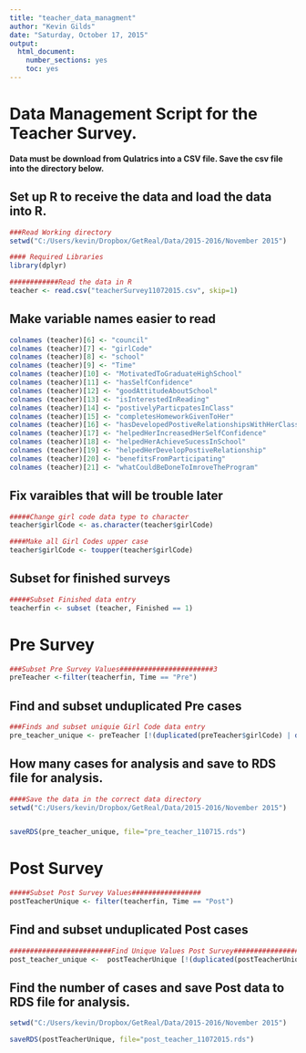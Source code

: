 ```yaml
---
title: "teacher_data_managment"
author: "Kevin Gilds"
date: "Saturday, October 17, 2015"
output:
  html_document:
    number_sections: yes
    toc: yes
---
```


# Data Management Script for the Teacher Survey. 


**Data must be download from Qulatrics into a CSV file. Save the csv file into the directory below.**


## Set up R to receive the data and load the data into R. 

```r
###Read Working directory
setwd("C:/Users/kevin/Dropbox/GetReal/Data/2015-2016/November 2015")

#### Required Libraries
library(dplyr)

############Read the data in R
teacher <- read.csv("teacherSurvey11072015.csv", skip=1)


```



## Make variable names easier to read

```r
colnames (teacher)[6] <- "council"
colnames (teacher)[7] <- "girlCode"
colnames (teacher)[8] <- "school"
colnames (teacher)[9] <- "Time"
colnames (teacher)[10] <- "MotivatedToGraduateHighSchool"
colnames (teacher)[11] <- "hasSelfConfidence"
colnames (teacher)[12] <- "goodAttitudeAboutSchool"
colnames (teacher)[13] <- "isInterestedInReading"
colnames (teacher)[14] <- "postivelyParticpatesInClass"
colnames (teacher)[15] <- "completesHomeworkGivenToHer"
colnames (teacher)[16] <- "hasDevelopedPostiveRelationshipsWithHerClassmates"
colnames (teacher)[17] <- "helpedHerIncreasedHerSelfConfidence"
colnames (teacher)[18] <- "helpedHerAchieveSucessInSchool"
colnames (teacher)[19] <- "helpedHerDevelopPostiveRelationship"
colnames (teacher)[20] <- "benefitsFromParticipating"
colnames (teacher)[21] <- "whatCouldBeDoneToImroveTheProgram"

```


## Fix varaibles that will be trouble later

```r

#####Change girl code data type to character 
teacher$girlCode <- as.character(teacher$girlCode)

####Make all Girl Codes upper case
teacher$girlCode <- toupper(teacher$girlCode)


```


## Subset for finished surveys

```r

#####Subset Finished data entry
teacherfin <- subset (teacher, Finished == 1)


```


# Pre Survey

```r

###Subset Pre Survey Values#######################3
preTeacher <-filter(teacherfin, Time == "Pre")


```


## Find and subset unduplicated Pre cases
```r

###Finds and subset uniquie Girl Code data entry
pre_teacher_unique <- preTeacher [!(duplicated(preTeacher$girlCode) | duplicated(preTeacher$girlCode, fromLast=TRUE)),]


```


## How many cases for analysis and save to RDS file for analysis.

```r
####Save the data in the correct data directory
setwd("C:/Users/kevin/Dropbox/GetReal/Data/2015-2016/November 2015")


saveRDS(pre_teacher_unique, file="pre_teacher_110715.rds")


```


# Post Survey

```r

#####Subset Post Survey Values#################
postTeacherUnique <- filter(teacherfin, Time == "Post")


```


## Find and subset unduplicated Post cases
```r
#########################Find Unique Values Post Survey################
post_teacher_unique <-  postTeacherUnique [!(duplicated(postTeacherUnique$girlCode) | duplicated(postTeacherUnique$girlCode, fromLast=TRUE)),]

```

##  Find the number of cases and save Post data to RDS file for analysis. 
```r

setwd("C:/Users/kevin/Dropbox/GetReal/Data/2015-2016/November 2015")

saveRDS(postTeacherUnique, file="post_teacher_11072015.rds")


```

